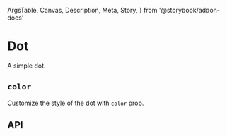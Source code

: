   ArgsTable,
  Canvas,
  Description,
  Meta,
  Story,
} from '@storybook/addon-docs'

<Meta title="Components/Dot" component={Dot} />

# Dot

<Description>A simple dot.</Description>

<Canvas>
  <Story name="Basic">
    <Dot />
  </Story>
</Canvas>

## `color`

Customize the style of the dot with `color` prop.

<Canvas>
  <Story name="Color">
    <Dot color="primary" mr={1} />
    <Dot color="success" mr={1} />
    <Dot color="warning" mr={1} />
    <Dot color="info" mr={1} />
  </Story>
</Canvas>

## API

<ArgsTable of={Dot} />
